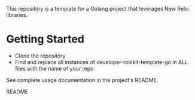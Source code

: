 
This repository is a template for a Golang project that leverages New Relic libraries.

# Getting Started

- Clone the repository
- Find and replace all instances of developer-toolkit-template-go in ALL files with the name of your repo

See complete usage documentation in the project's README.

<Link to="https://github.com/newrelic/developer-toolkit-template-go">README</Link>